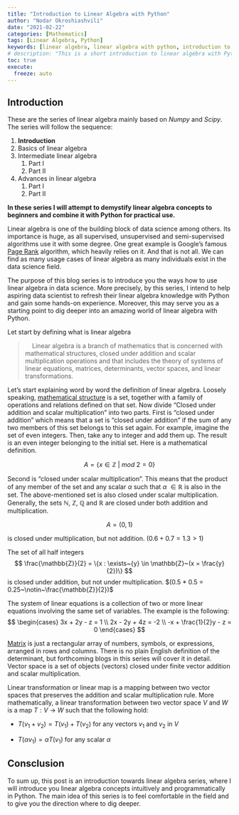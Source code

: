 ```yaml
---
title: "Introduction to Linear Algebra with Python"
author: "Nodar Okroshiashvili"
date: "2021-02-22"
categories: [Mathematics]
tags: [Linear Algebra, Python]
keywords: [linear algebra, linear algebra with python, introduction to linear algebra with python, python, numpy, scipy]
# description: "This is a short introduction to linear algebra with Python. It covers the basics of linear algebra and how to use Python to solve linear algebra problems."
toc: true
execute:
  freeze: auto
---
```


## Introduction

These are the series of linear algebra mainly based on *Numpy* and *Scipy*. 
The series will follow the sequence:


1. **Introduction**
2. Basics of linear algebra
3. Intermediate linear algebra
   1. Part I
   2. Part II
4. Advances in linear algebra
   1. Part I
   2. Part II


**In these series I will attempt to demystify linear algebra concepts to beginners 
and combine it with Python for practical use.**


Linear algebra is one of the building block of data science among others. Its importance is huge, 
as all supervised, unsupervised and semi-supervised algorithms use it with some degree. 
One great example is Google's famous [Page Rank](https://en.wikipedia.org/wiki/PageRank) algorithm, 
which heavily relies on it. And that is not all. We can find as many usage cases of linear 
algebra as many individuals exist in the data science field.

The purpose of this blog series is to introduce you the ways how to use linear algebra 
in data science. More precisely, by this series, I intend to help aspiring data scientist to 
refresh their linear algebra knowledge with Python and gain some hands-on experience. 
Moreover, this may serve you as a starting point to dig deeper into an amazing world of linear 
algebra with Python.


Let start by defining what is linear algebra

> <div class="alert alert-block alert-info">
&nbsp;&nbsp;&nbsp;&nbsp;Linear algebra is a branch of mathematics that is concerned 
with mathematical structures, closed under addition and scalar multiplication operations 
and that includes the theory of systems of linear equations, matrices, determinants, 
vector spaces, and linear transformations.
</div>


Let's start explaining word by word the definition of linear algebra. 
Loosely speaking, [mathematical structure](https://en.wikipedia.org/wiki/Mathematical_structure) 
is a set, together with a family of operations and relations defined on that set. 
Now divide "Closed under addition and scalar multiplication" into two parts. 
First is "closed under addition" which means that a set is "closed under addition" if the sum 
of any two members of this set belongs to this set again. For example, imagine the set of 
even integers. Then, take any to integer and add them up. The result is an even integer 
belonging to the initial set. Here is a mathematical definition.

$$
A=\{x \in \mathbb{Z}~\vert~mod~2 =0\}
$$

Second is "closed under scalar multiplication". This means that the product of any member of 
the set and any scalar $\alpha$ such that $\alpha~\in \mathbb{R}$ is also in the set. 
The above-mentioned set is also closed under scalar multiplication. 
Generally, the sets $\mathbb{N}, ~ \mathbb{Z}, ~ \mathbb{Q}$ and $\mathbb{R}$ are closed 
under both addition and multiplication.

$$
A = (0,1)
$$

is closed under multiplication, but not addition. $(0.6 + 0.7 = 1.3 > 1)$

The set of all half integers 
$$
\frac{\mathbb{Z}}{2} = 
\{x : \exists~{y} \in \mathbb{Z}~(x = \frac{y}{2})\}
$$
is closed under addition, but not under multiplication. $(0.5 * 0.5 = 0.25~\notin~\frac{\mathbb{Z}}{2})$


The system of linear equations is a collection of two or more linear equations involving 
the same set of variables. The example is the following:
$$
\begin{cases}
3x + 2y - z = 1 \\
2x - 2y + 4z = -2 \\
-x + \frac{1}{2}y - z = 0
\end{cases}
$$


[Matrix](https://en.wikipedia.org/wiki/Matrix_(mathematics)) is just a rectangular array of numbers, 
symbols, or expressions, arranged in rows and columns. There is no plain English definition of 
the determinant, but forthcoming blogs in this series will cover it in detail. 
Vector space is a set of objects (vectors) closed under finite vector addition and scalar multiplication.


Linear transformation or linear map is a mapping between two vector spaces that preserves 
the addition and scalar multiplication rule. More mathematically, a linear transformation between 
two vector space $V$ and $W$ is a map $T : V~\rightarrow~W$ such that the following hold:


* $T(v_1 + v_2) = T(v_1) + T(v_2)$  for any vectors $v_1$ and $v_2$ in $V$


* $T(\alpha v_1) = \alpha T(v_1)$  for any scalar $\alpha$





## Consclusion

To sum up, this post is an introduction towards linear algebra series, where I will introduce you 
linear algebra concepts intuitively and programmatically in Python. 
The main idea of this series is to feel comfortable in the field and to give you the direction where to dig deeper.
